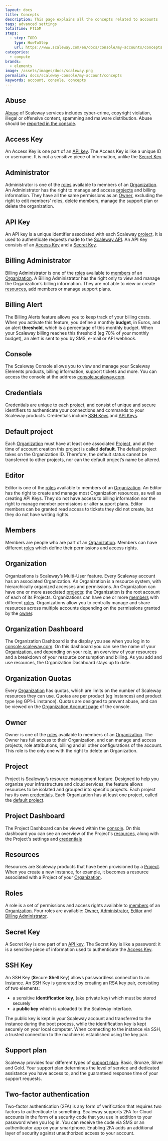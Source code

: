 ```yaml
---
layout: docs
title: Concepts
description: This page explains all the concepts related to accounts
tags: advanced settings
totalTime: PT15M
steps:
  - step: TODO
    type: HowToStep
    url: https://www.scaleway.com/en/docs/console/my-accounts/concepts
categories:
  - compute
brands:
  - elements
image: /assets/images/docs/scaleway.png
permalink: docs/scaleway-console/my-account/concepts
keywords: account, console, concepts
---
```



<Concept opened>

## Abuse

[Abuse](https://www.scaleway.com/en/abuse-notice/) of Scaleway services includes cyber-crime, copyright violation, illegal or offensive content, spamming and malware distribution. Abuse should be [reported in the console](https://console.scaleway.com/support/abuses/create).

</Concept>

<Concept opened>

## Access Key

An Access Key is one part of an [API key](#api-key). The Access Key is like a unique ID or username. It is not a sensitive piece of information, unlike the [Secret Key](#secret-key).

</Concept>

<Concept opened>

## Administrator

Administrator is one of the [roles](#roles) available to members of an [Organization](#organization). An Administrator has the right to manage and access [projects](#project) and billing information. They have all the same permissions as an [Owner](#owner), excluding the right to edit members' roles, delete members, manage the support plan or delete the organization.

</Concept>

<Concept opened>

## API Key

An API key is a unique identifier associated with each Scaleway [project](#project). It is used to authenticate requests made to the [Scaleway API](https://developers.scaleway.com/en/). An API Key consists of an [Access Key](#access-key) and a [Secret Key](#secret-key).

</Concept>

<Concept>

## Billing Administrator

Billing Administrator is one of the [roles](#roles) available to [members](#members) of an [Organization](#organization). A Billing Administrator has the right only to view and manage the Organization’s billing information. They are not able to view or create [resources](#resources), add members or manage support plans.

</Concept>

<Concept>

## Billing Alert

The Billing Alerts feature allows you to keep track of your billing costs. When you activate this feature, you define a monthly **budget**, in Euros, and an alert **threshold**, which is a percentage of this monthly budget. When your Scaleway billing reaches this threshold (eg 70% of your monthly budget), an alert is sent to you by SMS, e-mail or API webhook.

</Concept>

<Concept>

## Console

The Scaleway Console allows you to view and manage your Scaleway Elements products, billing information, support tickets and more. You can access the console at the address [console.scaleway.com](https://console.scaleway.com/organization).

</Concept>

<Concept>

## Credentials

Credentials are unique to each [project](#project), and consist of unique and secure identifiers to authenticate your connections and commands to your Scaleway products. Credentials include [SSH Keys](#ssh-keys) and [API Keys](#api-keys).

</Concept>

<Concept>

## Default project

Each [Organization](#organization) must have at least one associated [Project](#project), and at the time of account creation this project is called **default**. The default project takes on the Organization ID. Therefore, the default status cannot be transferred to other projects, nor can the default project’s name be altered.

</Concept>

<Concept>

## Editor

Editor is one of the [roles](#roles) available to members of an [Organization](#organization). An Editor has the right to create and manage most Organization resources, as well as creating API Keys. They do not have access to billing information nor the right to manage member permissions or alter support plans. Editor members can be granted read access to tickets they did not create, but they do not have writing rights.

</Concept>

<Concept>

## Members

Members are people who are part of an [Organization](#organization). Members can have different [roles](#roles) which define their permissions and access rights.

</Concept>

<Concept>

## Organization

Organizations is Scaleway’s Multi-User feature. Every Scaleway account has an associated Organization. An Organization is a resource system, with hierarchically organized accesses and permissions. An Organization can have one or more associated [projects](#project): the Organization is the root account of each of its Projects. Organizations can have one or more [members](#members) with different [roles](#roles). Organizations allow you to centrally manage and share resources across multiple accounts depending on the permissions granted by the [owner](#owner).

</Concept>

<Concept>

## Organization Dashboard

The Organization Dashboard is the display you see when you log in to [console.scaleway.com](https://console.scaleway.com/). On this dashboard you can see the name of your [Organization](#organization), and depending on your [role](#roles), an overview of your resources and a breakdown of your resource consumption and billing. As you add and use resources, the Organization Dashboard stays up to date.

</Concept>

<Concept>

## Organization Quotas

Every [Organization](#organization) has quotas, which are limits on the number of Scaleway resources they can use. Quotas are per product (eg Instances) and product type (eg GP1-L instance). Quotas are designed to prevent abuse, and can be viewed on the [Organization Account page](https://console.scaleway.com/account/organization/profile) of the console.

</Concept>

<Concept>

## Owner

Owner is one of the [roles](#roles) available to members of an [Organization](#organization). The Owner has full access to their Organization, and can manage and access projects, role attributions, billing and all other configurations of the account. This role is the only one with the right to delete an Organization.

</Concept>

<Concept>

## Project

Project is Scaleway’s resource management feature. Designed to help you organize your infrastructure and cloud services, the feature allows resources to be isolated and grouped into specific projects. Each project has its own [credentials](#credentials). Each Organization has at least one project, called the [default project](#default-project).

</Concept>

<Concept>

## Project Dashboard

The Project Dashboard can be viewed within the [console](https://console.scaleway.com/project). On this dashboard you can see an overview of the Project's [resources](#resources), along with the Project's settings and [credentials](#credentials)

</Concept>

<Concept>

## Resources

Resources are Scaleway products that have been provisioned by a [Project](#project). When you create a new Instance, for example, it becomes a resource associated with a Project of your [Organization](#organization).

</Concept>

<Concept>

## Roles

A role is a set of permissions and access rights available to [members](#members) of an [Organization](#organization). Four roles are available: [Owner](#owner), [Administrator](#administrator), [Editor](#editor) and 
[Billing Administrator](#billing-administrator).

</Concept>

<Concept>

## Secret Key
A Secret Key is one part of an [API key](#api-key). The Secret Key is like a password: it is a sensitive piece of information used to authenticate the [Access Key](#access-key).

</Concept>

<Concept>


## SSH Key

An SSH Key (**S**ecure **Sh**ell Key) allows passwordless connection to an [Instance](/compute/instances/concepts/#instance). An SSH Key is generated by creating an RSA key pair, consisting of two elements:

- a sensitive **identification key**, (aka private key) which must be stored securely
- a **public key** which is uploaded to the Scaleway interface.

The public key is kept in your Scaleway account and transferred to the instance during the boot process, while the identification key is kept securely on your local computer. When connecting to the instance via SSH, a trusted connection to the machine is established using the key pair.

</Concept>

<Concept>

## Support plan

Scaleway provides four different types of [support plan](https://console.scaleway.com/support/plans): Basic, Bronze, Silver and Gold. Your support plan determines the level of service and dedicated assistance you have access to, and the guaranteed response time of your support requests.

</Concept>

<Concept>

## Two-factor authentication

Two-factor authentication (2FA) is any form of verification that requires two factors to authenticate to something. Scaleway supports 2FA for Cloud accounts in the form of a security code that you use in addition to your password when you log in. You can receive the code via SMS or an authenticator app on your smartphone. Enabling 2FA adds an additional layer of security against unauthorized access to your account.

</Concept>
